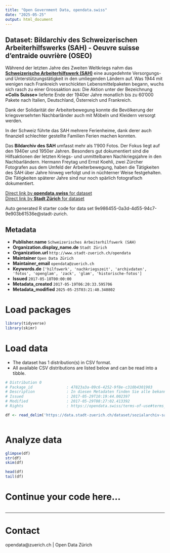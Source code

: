 ```yaml
---
title: "Open Government Data, opendata.swiss"
date: "2025-05-25"
output: html_document
---
```


## Dataset: Bildarchiv des Schweizerischen Arbeiterhilfswerks (SAH) - Oeuvre suisse d'entraide ouvrière (OSEO)

Während der letzten Jahre des Zweiten Weltkriegs nahm das [**Schweizerische Arbeiterhilfswerk (SAH)**](http://www.sah-schweiz.ch/) eine ausgedehnte Versorgungs- und Unterstützungstätigkeit in den umliegenden Ländern auf. Was 1944 mit wenigen nach Frankreich verschickten Lebensmittelpaketen begann, wuchs sich rasch zu einer Grossaktion aus: Die Aktion unter der Bezeichnung **«Colis Suisse»** lieferte Ende der 1940er Jahre monatlich bis zu 60'000 Pakete nach Italien, Deutschland, Österreich und Frankreich. 

Dank der Solidarität der Arbeiterbewegung konnte die Bevölkerung der kriegsversehrten Nachbarländer auch mit Möbeln und Kleidern versorgt werden. 

In der Schweiz führte das SAH mehrere Ferienheime, dank derer auch finanziell schlechter gestellte Familien Ferien machen konnten. 

Das **Bildarchiv des SAH** umfasst mehr als 1'900 Fotos. Der Fokus liegt auf den 1940er und 1950er Jahren. Besonders gut dokumentiert sind die Hilfsaktionen der letzten Kriegs- und unmittelbaren Nachkriegsjahre in den Nachbarländern. Hermann Freytag und Ernst Koehli, zwei Zürcher Fotografen aus dem Umfeld der Arbeiterbewegung, haben die Tätigkeiten des SAH über Jahre hinweg verfolgt und in nüchterner Weise festgehalten. Die Tätigkeiten späterer Jahre sind nur noch spärlich fotografisch dokumentiert.

[Direct link by **opendata.swiss** for dataset](https://opendata.swiss/de/dataset/bildarchiv-des-schweizerischen-arbeiterhilfswerks-sah-oeuvre-suisse-dentraide-ouvriere-oseo)<br>
[Direct link by **Stadt Zürich** for dataset](https://data.stadt-zuerich.ch/dataset/sozialarchiv-sah)

Auto generated R starter code for data set 9e986455-0a3d-4d55-94c7-9e903b61536e@stadt-zurich.

## Metadata

- **Publisher.name** `Schweizerisches Arbeiterhilfswerk (SAH)`
- **Organization.display_name.de** `Stadt Zürich`
- **Organization.url** `http://www.stadt-zuerich.ch/opendata`
- **Maintainer** `Open Data Zürich`
- **Maintainer_email** `opendata@zuerich.ch`
- **Keywords.de** `['hilfswerk', 'nachkriegszeit', 'archivdaten', 'fotos', 'openglam', 'zack', 'glam', 'historische-fotos']`
- **Issued** `2017-05-18T00:00:00`
- **Metadata_created** `2017-05-19T06:20:33.595706`
- **Metadata_modified** `2025-05-25T03:21:40.340802`


# Load packages

```r

library(tidyverse)
library(skimr)

```

# Load data

-   The dataset has 1 distribution(s) in CSV format.
-   All available CSV distributions are listed below and can be read into a tibble.

```r

# Distribution 0
# Package_id               : 47823a3a-09c6-4252-9f8e-c310b4301903
# Description              : In diesen Metadaten finden Sie alle bekannten Informationen zu den einzelnen Fotografien. Sie beinhalten Informationen zum Zeitpunkt, zum Ort und zum Titel jeder Fotografie.
# Issued                   : 2017-05-29T10:19:44.002397
# Modified                 : 2017-05-29T08:27:02.413392
# Rights                   : https://opendata.swiss/terms-of-use#terms_by

df <- read_delim('https://data.stadt-zuerich.ch/dataset/sozialarchiv-sah/download/Metadaten_Fotografien_Sammlung_F_2025.csv')



```

# Analyze data

```r

glimpse(df)
str(df)
skim(df)

head(df)
tail(df)

```

# Continue your code here...

```r

```

------------------------------------------------------------------------

# Contact

opendata@zuerich.ch | Open Data Zürich

